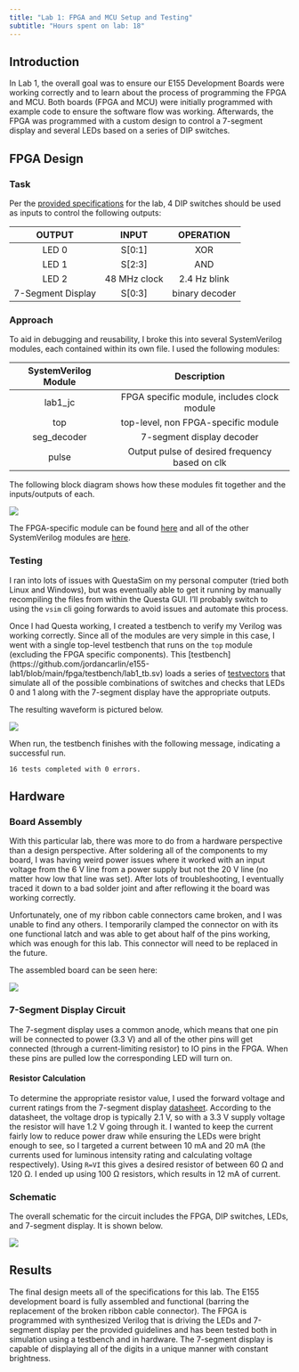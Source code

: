 ```yaml
---
title: "Lab 1: FPGA and MCU Setup and Testing"
subtitle: "Hours spent on lab: 18"
---
```


## Introduction
In Lab 1, the overall goal was to ensure our E155 Development Boards were working correctly and to learn about the process of programming the FPGA and MCU. Both boards (FPGA and MCU) were initially programmed with example code to ensure the software flow was working. Afterwards, the FPGA was programmed with a custom design to control a 7-segment display and several LEDs based on a series of DIP switches.

## FPGA Design
### Task
Per the [provided specifications](https://hmc-e155.github.io/lab/lab1/#fpga-design) for the lab, 4 DIP switches should be used as inputs to control the following outputs:

| OUTPUT | INPUT | OPERATION |
|:----:|:----:|:--------:|
| LED 0 | S[0:1] | XOR |
| LED 1 | S[2:3] | AND |
| LED 2 | 48 MHz clock | 2.4 Hz blink |
| 7-Segment Display | S[0:3] | binary decoder |

### Approach
To aid in debugging and reusability, I broke this into several SystemVerilog modules, each contained within its own file. I used the following modules:

| SystemVerilog Module | Description |
|:----:|:----:|
| lab1_jc | FPGA specific module, includes clock module |
| top | top-level, non FPGA-specific module |
| seg_decoder | 7-segment display decoder |
| pulse | Output pulse of desired frequency based on clk |

The following block diagram shows how these modules fit together and the inputs/outputs of each.

![](images/block_diagram.png)

The FPGA-specific module can be found [here](https://github.com/jordancarlin/e155-lab1/blob/main/fpga/radiant_project/e155_lab1/source/lab1_jc.sv) and all of the other SystemVerilog modules are [here](https://github.com/jordancarlin/e155-lab1/tree/main/fpga/src).

### Testing
I ran into lots of issues with QuestaSim on my personal computer (tried both Linux and Windows), but was eventually able to get it running by manually recompiling the files from within the Questa GUI. I'll probably switch to using the `vsim` cli going forwards to avoid issues and automate this process.

Once I had Questa working, I created a testbench to verify my Verilog was working correctly. Since all of the modules are very simple in this case, I went with a single top-level testbench that runs on the `top` module (excluding the FPGA specific components). This [testbench] (https://github.com/jordancarlin/e155-lab1/blob/main/fpga/testbench/lab1_tb.sv) loads a series of [testvectors](https://github.com/jordancarlin/e155-lab1/blob/main/fpga/testbench/lab1_testvectors.tv) that simulate all of the possible combinations of switches and checks that LEDs 0 and 1 along with the 7-segment display have the appropriate outputs.

The resulting waveform is pictured below.

![](images/testbench_waves.png)

When run, the testbench finishes with the following message, indicating a successful run.
```
16 tests completed with 0 errors.
```

## Hardware
### Board Assembly
With this particular lab, there was more to do from a hardware perspective than a design perspective. After soldering all of the components to my board, I was having weird power issues where it worked with an input voltage from the 6 V line from a power supply but not the 20 V line (no matter how low that line was set). After lots of troubleshooting, I eventually traced it down to a bad solder joint and after reflowing it the board was working correctly.

Unfortunately, one of my ribbon cable connectors came broken, and I was unable to find any others. I temporarily clamped the connector on with its one functional latch and was able to get about half of the pins working, which was enough for this lab. This connector will need to be replaced in the future.

The assembled board can be seen here:

![](images/board.jpeg)

### 7-Segment Display Circuit
The 7-segment display uses a common anode, which means that one pin will be connected to power (3.3 V) and all of the other pins will get connected (through a current-limiting resistor) to IO pins in the FPGA. When these pins are pulled low the corresponding LED will turn on.

#### Resistor Calculation
To determine the appropriate resistor value, I used the forward voltage and current ratings from the 7-segment display [datasheet](https://www.jameco.com/Jameco/Products/ProdDS/335090.pdf?srsltid=AfmBOoptub8HJSHwjrdN-BMRAM1SqDEm5BBs5jDo9P9UJXjvtMfRRwUE).
According to the datasheet, the voltage drop is typically 2.1 V, so with a 3.3 V supply voltage the resistor will have 1.2 V going through it.
I wanted to keep the current fairly low to reduce power draw while ensuring the LEDs were bright enough to see, so I targeted a current between 10 mA and 20 mA (the currents used for luminous intensity rating and calculating voltage respectively). Using `R=VI` this gives a desired resistor of between 60 Ω and 120 Ω. I ended up using 100 Ω resistors, which results in 12 mA of current.

### Schematic
The overall schematic for the circuit includes the FPGA, DIP switches, LEDs, and 7-segment display. It is shown below.

![](images/schematic.png)

## Results
The final design meets all of the specifications for this lab. The E155 development board is fully assembled and functional (barring the replacement of the broken ribbon cable connector). The FPGA is programmed with synthesized Verilog that is driving the LEDs and 7-segment display per the provided guidelines and has been tested both in simulation using a testbench and in hardware. The 7-segment display is capable of displaying all of the digits in a unique manner with constant brightness.
